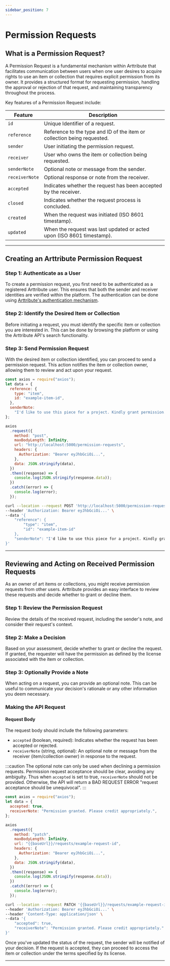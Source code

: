 ```yaml
---
sidebar_position: 7
---
```



# Permission Requests

## What is a Permission Request?

A Permission Request is a fundamental mechanism within Arttribute that facilitates communication between users when one user desires to acquire rights to use an item or collection that requires explicit permission from its owner. It provides a structured format for requesting permission, handling the approval or rejection of that request, and maintaining transparency throughout the process.

Key features of a Permission Request include:

<!-- Table of request attributes -->

| Feature        | Description                                                             |
| -------------- | ----------------------------------------------------------------------- |
| `id`           | Unique Identifier of a request.                                         |
| `reference`    | Reference to the type and ID of the item or collection being requested. |
| `sender`       | User initiating the permission request.                                 |
| `receiver`     | User who owns the item or collection being requested.                   |
| `senderNote`   | Optional note or message from the sender.                               |
| `receiverNote` | Optional response or note from the receiver.                            |
| `accepted`     | Indicates whether the request has been accepted by the receiver.        |
| `closed`       | Indicates whether the request process is concluded.                     |
| `created`      | When the request was initiated (ISO 8601 timestamp).                    |
| `updated`      | When the request was last updated or acted upon (ISO 8601 timestamp).   |

<!-- Table ends -->

---

## Creating an Arttribute Permission Request

### Step 1: Authenticate as a User

To create a permission request, you first need to be authenticated as a registered Arttribute user. This ensures that both the sender and receiver identities are verified within the platform. The authentication can be done using [Arttribute's authentication mechanism](/generate-keys).

### Step 2: Identify the Desired Item or Collection

Before initiating a request, you must identify the specific item or collection you are interested in. This can be done by browsing the platform or using the Arttribute API's search functionality.

### Step 3: Send Permission Request

With the desired item or collection identified, you can proceed to send a permission request. This action notifies the item or collection owner, allowing them to review and act upon your request.

<Tabs>
<TabItem value="nodejs" label="NodeJS" default>

```js title="Making a Node JS request with axios"
const axios = require("axios");
let data = {
  reference: {
    type: "item",
    id: "example-item-id",
  },
  senderNote:
    "I'd like to use this piece for a project. Kindly grant permission.",
};

axios
  .request({
    method: "post",
    maxBodyLength: Infinity,
    url: "http://localhost:5000/permission-requests",
    headers: {
      Authorization: "Bearer eyJhbGciOi...",
    },
    data: JSON.stringify(data),
  })
  .then((response) => {
    console.log(JSON.stringify(response.data));
  })
  .catch((error) => {
    console.log(error);
  });
```

</TabItem>
<TabItem value="curl" label="cURL">

```bash title="Making a POST request with cURL"
curl --location --request POST 'http://localhost:5000/permission-requests' \
--header 'Authorization: Bearer eyJhbGciOi...' \
--data '{
    "reference": {
        "type": "item",
        "id": "example-item-id"
    },
    "senderNote": "I'd like to use this piece for a project. Kindly grant permission."
}'
```

</TabItem>
</Tabs>

---

## Reviewing and Acting on Received Permission Requests

As an owner of art items or collections, you might receive permission requests from other users. Arttribute provides an easy interface to review these requests and decide whether to grant or decline them.

### Step 1: Review the Permission Request

Review the details of the received request, including the sender's note, and consider their request's context.

### Step 2: Make a Decision

Based on your assessment, decide whether to grant or decline the request. If granted, the requester will have the permission as defined by the license associated with the item or collection.

### Step 3: Optionally Provide a Note

When acting on a request, you can provide an optional note. This can be useful to communicate your decision's rationale or any other information you deem necessary.

### Making the API Request

#### Request Body

The request body should include the following parameters:

- `accepted` (boolean, required): Indicates whether the request has been accepted or rejected.
- `receiverNote` (string, optional): An optional note or message from the receiver (item/collection owner) in response to the request.

:::caution
The optional note can only be used when declining a permission requests. Permission request acceptance should be clear, avoiding any ambiguity. Thus when `accepted` is set to true, `receiverNote` should not be provided. Otherwise, the API will return a BAD REQUEST ERROR "request acceptance should be unequivocal".
:::

<Tabs>
<TabItem value="nodejs" label="NodeJS" default>

```js title="Making a Node JS request with axios"
const axios = require("axios");
let data = {
  accepted: true,
  receiverNote: "Permission granted. Please credit appropriately.",
};

axios
  .request({
    method: "patch",
    maxBodyLength: Infinity,
    url: "{{baseUrl}}/requests/example-request-id",
    headers: {
      Authorization: "Bearer eyJhbGciOi...",
    },
    data: JSON.stringify(data),
  })
  .then((response) => {
    console.log(JSON.stringify(response.data));
  })
  .catch((error) => {
    console.log(error);
  });
```

</TabItem>
<TabItem value="curl" label="cURL">

```bash title="Making a PATCH request with cURL"
curl --location --request PATCH '{{baseUrl}}/requests/example-request-id' \
--header 'Authorization: Bearer eyJhbGciOi...' \
--header 'Content-Type: application/json' \
--data '{
    "accepted": true,
    "receiverNote": "Permission granted. Please credit appropriately."
}'
```

</TabItem>
</Tabs>

Once you've updated the status of the request, the sender will be notified of your decision. If the request is accepted, they can proceed to access the item or collection under the terms specified by its license.

---
